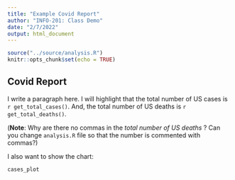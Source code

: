 ```yaml
---
title: "Example Covid Report"
author: "INFO-201: Class Demo"
date: "2/7/2022"
output: html_document
---
```


```r
source("../source/analysis.R")
knitr::opts_chunk$set(echo = TRUE)
```

## Covid Report

I write a paragraph here. I will highlight that the total number of US cases is `r get_total_cases()`. And, the total number of US deaths is `r get_total_deaths()`.

(**Note**: Why are there no commas in the *total number of US deaths* ? Can you change `analysis.R` file so that the number is commented with commas?)

I also want to show the chart:

```r
cases_plot
```
